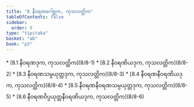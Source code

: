 ```yaml
---
title: "8 နီဝရဏဂေါစ္ဆက, ကုသလတ္တိက"
tableOfContents: false
sidebar:
  order: 9
type: "tipitaka"
basket: "ab"
book: "p3"
---
```



<DynamicBreadcrumb />



<TableOfContents book="p3" section="8">
* [8.1 နီဝရဏဒုက, ကုသလတ္တိက](8/8-1)
* [8.2 နီဝရဏိယဒုက, ကုသလတ္တိက](8/8-2)
* [8.3 နီဝရဏသမ္ပယုတ္တဒုက, ကုသလတ္တိက](8/8-3)
* [8.4 နီဝရဏနီဝရဏိယဒုက, ကုသလတ္တိက](8/8-4)
* [8.5 နီဝရဏနီဝရဏသမ္ပယုတ္တဒုက, ကုသလတ္တိက](8/8-5)
* [8.6 နီဝရဏဝိပ္ပယုတ္တနီဝရဏိယဒုက, ကုသလတ္တိက](8/8-6)
</TableOfContents>
